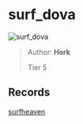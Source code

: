 
# surf_dova

![surf_dova](https://raw.githubusercontent.com/Sayt123/SurfMapPics/Maps-and-bonuses/csgo/surf_dova.jpg)

> Author: **Hork**
>
> Tier 5

## Records

[surfheaven](https://surfheaven.eu/map/surf_dova)
